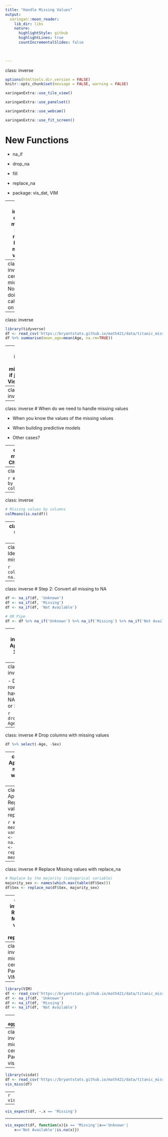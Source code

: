 ---
title: "Handle Missing Values"
output:
  xaringan::moon_reader:
    lib_dir: libs
    nature:
      highlightStyle: github
      highlightLines: true
      countIncrementalSlides: false
      
   

---
class: inverse

```{r setup, include=FALSE}
options(htmltools.dir.version = FALSE)
knitr::opts_chunk$set(message = FALSE, warning = FALSE)
```

```{r xaringan-tile-view, echo=FALSE}
xaringanExtra::use_tile_view()
```


```{r xaringan-panelset, echo=FALSE}
xaringanExtra::use_panelset()
```

```{r, echo=FALSE}
xaringanExtra::use_webcam()
```

```{r xaringan-fit-screen, echo=FALSE}
xaringanExtra::use_fit_screen()
```

# New Functions

- na_if

- drop_na

- fill

- replace_na

- package: vis_dat, VIM

---
class: inverse, center, middle
# Do we need to handle missing values?

---
class: inverse, center, middle
# No if just doing some calculations on the data

---
class: inverse

```{r}
library(tidyverse)
df <- read_csv('https://bryantstats.github.io/math421/data/titanic_missing.csv')
df %>% summarise(mean_age=mean(Age, na.rm=TRUE))
```

---
class: inverse, center, middle
# No if just doing Visualization

---
class: inverse
```{r}
df %>% ggplot(aes(x=Age, color=Sex))+
    geom_density()
```

---
class: inverse
# When do we need to handle missing values

- When you know the values of the missing values


- When building predictive models

- Other cases?

---
class: inverse, middle, center
# Checking the NAs

---
class: inverse

```{r}
# Missing values by columns
colSums(is.na(df))
```
---
class: inverse

```{r}
# Missing values by columns
colMeans(is.na(df))
```


---
class: inverse
# Steps to Handle missing values

- Step 1: Identify all the forms of Missing Values ('Unknown', 'Missing','9999'...) 

- Step 2: Convert them to `NA`

- Step 3:  Handle it

  - Approach 1: Remove rows that have any NAs
  
  - Approach 2: Fill NAs with the previous or next value of the column
  
  - Approach 3: Replace by the mean, majority or a predicted value. 

---
class: inverse
# Step 1: Identify forms of missing

```{r}
colSums(df=='Missing', na.rm = TRUE)
```

---
class: inverse
# Step 2: Convert all missing to NA 

```{r}
df <- na_if(df, 'Unknown')
df <- na_if(df, 'Missing')
df <- na_if(df, 'Not Available')

# OR Pipe
df <- df %>% na_if('Unknown') %>% na_if('Missing') %>% na_if('Not Available')
``` 

---
class: inverse
# Approach 1: Drop rows

- Drop rows that have any NAs

```{r}
drop_na(df)
```

---
class: inverse

- Drop rows that have any NAs in Age or Sex

```{r}
drop_na(df, Age, Sex)
```

---
class: inverse
# Drop columns with missing values

```{r}
df %>% select(-Age, -Sex)
```

---
class: inverse
# Approach 2: Fill in missing values with previous or next value

```{r}
df %>% fill(Age, Sex, Cabin, .direction = 'updown')
```

---
class: inverse
# Approach 3: Replace Missing values with replace_na

```{r}
# Replace by the mean (numeric variable)
mean_age <- mean(df$Age, na.rm=TRUE)
df$Age <- replace_na(df$Age, mean_age)
```

---
class: inverse
# Replace Missing values with replace_na

```{r}
# Replace by the majority (categorical variable)
majority_sex <- names(which.max(table(df$Sex)))
df$Sex <- replace_na(df$Sex, majority_sex)
```


---
class: inverse
# Replace Missing values with replace_na

```{r}
# Replace by the majority (categorical variable)
majority_class <- names(which.max(table(df$Pclass)))
df$Pclass <- replace_na(df$Pclass, majority_class)
```

---
class: inverse, middle, center
# Package VIM

---
```{r, warning=FALSE}
library(VIM)
df <- read_csv('https://bryantstats.github.io/math421/data/titanic_missing.csv')
df <- na_if(df, 'Unknown')
df <- na_if(df, 'Missing')
df <- na_if(df, 'Not Available')
```

---
```{r}
aggr(df)
```

---
class: inverse, middle, center
# Package vis_dat

---

```{r}
library(visdat)
df <- read_csv('https://bryantstats.github.io/math421/data/titanic_missing.csv')
vis_miss(df)
```

---
```{r}
vis_dat(df)
```


---

```{r}
vis_expect(df, ~.x == 'Missing')
```

---

```{r}
vis_expect(df, function(x){x == 'Missing'|x=='Unknown'|
    x=='Not Available'|is.na(x)})
```

